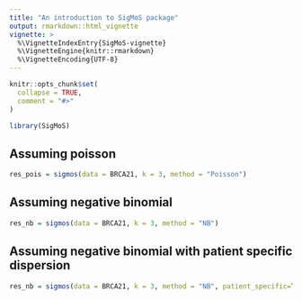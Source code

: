 ```yaml
---
title: "An introduction to SigMoS package"
output: rmarkdown::html_vignette
vignette: >
  %\VignetteIndexEntry{SigMoS-vignette}
  %\VignetteEngine{knitr::rmarkdown}
  %\VignetteEncoding{UTF-8}
---
```


```r
knitr::opts_chunk$set(
  collapse = TRUE,
  comment = "#>"
)
```

```r
library(SigMoS)

```



## Assuming poisson

```r
res_pois = sigmos(data = BRCA21, k = 3, method = "Poisson")
```


## Assuming negative binomial

```r
res_nb = sigmos(data = BRCA21, k = 3, method = "NB")
```

## Assuming negative binomial with patient specific dispersion

```r
res_nb = sigmos(data = BRCA21, k = 3, method = "NB", patient_specific=TRUE)
```
